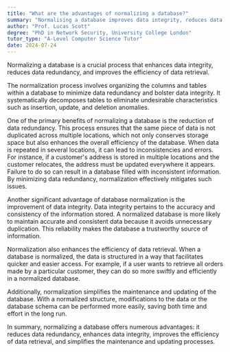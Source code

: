 ```yaml
---
title: "What are the advantages of normalizing a database?"
summary: "Normalising a database improves data integrity, reduces data redundancy, and enhances the efficiency of data retrieval."
author: "Prof. Lucas Scott"
degree: "PhD in Network Security, University College London"
tutor_type: "A-Level Computer Science Tutor"
date: 2024-07-24
---
```


Normalizing a database is a crucial process that enhances data integrity, reduces data redundancy, and improves the efficiency of data retrieval.

The normalization process involves organizing the columns and tables within a database to minimize data redundancy and bolster data integrity. It systematically decomposes tables to eliminate undesirable characteristics such as insertion, update, and deletion anomalies.

One of the primary benefits of normalizing a database is the reduction of data redundancy. This process ensures that the same piece of data is not duplicated across multiple locations, which not only conserves storage space but also enhances the overall efficiency of the database. When data is repeated in several locations, it can lead to inconsistencies and errors. For instance, if a customer's address is stored in multiple locations and the customer relocates, the address must be updated everywhere it appears. Failure to do so can result in a database filled with inconsistent information. By minimizing data redundancy, normalization effectively mitigates such issues.

Another significant advantage of database normalization is the improvement of data integrity. Data integrity pertains to the accuracy and consistency of the information stored. A normalized database is more likely to maintain accurate and consistent data because it avoids unnecessary duplication. This reliability makes the database a trustworthy source of information.

Normalization also enhances the efficiency of data retrieval. When a database is normalized, the data is structured in a way that facilitates quicker and easier access. For example, if a user wants to retrieve all orders made by a particular customer, they can do so more swiftly and efficiently in a normalized database.

Additionally, normalization simplifies the maintenance and updating of the database. With a normalized structure, modifications to the data or the database schema can be performed more easily, saving both time and effort in the long run.

In summary, normalizing a database offers numerous advantages: it reduces data redundancy, enhances data integrity, improves the efficiency of data retrieval, and simplifies the maintenance and updating processes.
    